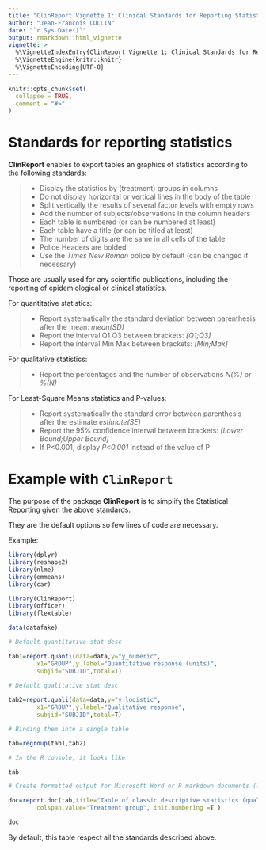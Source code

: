 ---
title: "ClinReport Vignette 1: Clinical Standards for Reporting Statistics"
author: "Jean-Francois COLLIN"
date: "`r Sys.Date()`"
output: rmarkdown::html_vignette
vignette: >
  %\VignetteIndexEntry{ClinReport Vignette 1: Clinical Standards for Reporting Statistics}
  %\VignetteEngine{knitr::knitr}
  %\VignetteEncoding{UTF-8}
---

```{r setup, include = FALSE}
knitr::opts_chunk$set(
  collapse = TRUE,
  comment = "#>"
)
```

# Standards for reporting statistics

**ClinReport** enables to export tables an graphics of statistics according to the following standards:

>
*	Display the statistics by (treatment) groups in columns
*	Do not display horizontal or vertical lines in the body of the table 
*	Split vertically the results of several factor levels with empty rows
*	Add the number of subjects/observations in the column headers 
*	Each table is numbered (or can be numbered at least)
*	Each table have a title (or can be titled at least)
*	The number of digits are the same in all cells of the table
*	Police Headers are bolded
*	Use the *Times New Roman* police by default (can be changed if necessary)

Those are usually used for any scientific publications, including the reporting of epidemiological or clinical statistics. 

For quantitative statistics:

>
*	Report systematically the standard deviation between parenthesis after the mean: *mean(SD)*
*	Report the interval Q1 Q3 between brackets: *[Q1;Q3]*
*	Report the interval Min Max between brackets: *[Min;Max]*


For qualitative statistics:

>
*	Report the percentages and the number of observations *N(%)* or *%(N)*


For Least-Square Means statistics and P-values:

>
*	Report systematically the standard error between parenthesis after the estimate *estimate(SE)*
*	Report the 95% confidence interval between brackets: *[Lower Bound;Upper Bound]*
*	If P<0.001, display *P<0.001* instead of the value of P

#  Example with `ClinReport`

The purpose of the package **ClinReport** is to simplify the Statistical Reporting given the above standards.

They are the default options so few lines of code are necessary.

Example:

```{r, echo = TRUE, message=FALSE, warning=FALSE, include=FALSE}
library(dplyr)
library(reshape2)
library(nlme)
library(emmeans)
library(car)
```  


```{r, include=TRUE}
library(ClinReport)
library(officer)
library(flextable)

data(datafake)

# Default quantitative stat desc

tab1=report.quanti(data=data,y="y_numeric",
		x1="GROUP",y.label="Quantitative response (units)",
		subjid="SUBJID",total=T)
		
# Default qualitative stat desc

tab2=report.quali(data=data,y="y_logistic",
		x1="GROUP",y.label="Qualitative response",
		subjid="SUBJID",total=T)

# Binding them into a single table

tab=regroup(tab1,tab2)

# In the R console, it looks like

tab

# Create formatted output for Microsoft Word or R markdown documents (like this one)

doc=report.doc(tab,title="Table of classic descriptive statistics (qualitative and quantitative parameter)",
		colspan.value="Treatment group", init.numbering =T )			

doc
```


By default, this table respect all the standards described above.

















